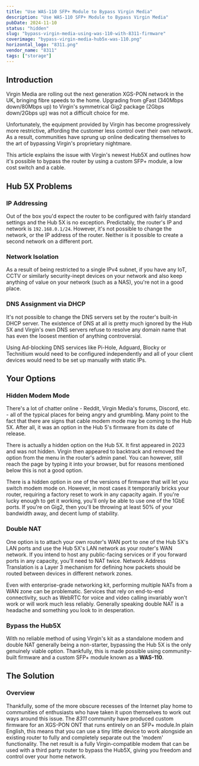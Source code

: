 ```yaml
---
title: "Use WAS-110 SFP+ Module to Bypass Virgin Media"
description: "Use WAS-110 SFP+ Module to Bypass Virgin Media"
pubDate: 2024-11-10
status: "hidden"
slug: "bypass-virgin-media-using-was-110-with-8311-firmware"
coverimage: "bypass-virgin-media-hub5x-was-110.png"
horizontal_logo: "8311.png"
vendor_name: "8311"
tags: ["storage"]
---
```


## Introduction

Virgin Media are rolling out the next generation XGS-PON network in the UK, bringing fibre speeds to the home. Upgrading from gFast (340Mbps down/80Mbps up) to Virgin's symmetrical Gig2 package (2Gbps down/2Gbps up) was not a difficult choice for me.

Unfortunately, the equipment provided by Virgin has become progressively more restrictive, affording the customer less control over their own network. As a result, communities have sprung up online dedicating themselves to the art of bypassing Virgin's proprietary nightmare.

This article explains the issue with Virgin's newest Hub5X and outlines how it's possible to bypass the router by using a custom SFP+ module, a low cost switch and a cable.

## Hub 5X Problems

### IP Addressing

Out of the box you'd expect the router to be configured with fairly standard settings and the Hub 5X is no exception. Predictably, the router's IP and network is ``192.168.0.1/24``. However, it's not possible to change the network, or the IP address of the router. Neither is it possible to create a second network on a different port.

### Network Isolation

As a result of being restricted to a single IPv4 subnet, if you have any IoT, CCTV or similarly security-inept devices on your network and also keep anything of value on your network (such as a NAS), you're not in a good place.

### DNS Assignment via DHCP

It's not possible to change the DNS servers set by the router's built-in DHCP server. The existence of DNS at all is pretty much ignored by the Hub 5X and Virgin's own DNS servers refuse to resolve any domain name that has even the loosest mention of anything controversial.

Using Ad-blocking DNS services like Pi-Hole, Adguard, Blocky or Technitium would need to be configured independently and all of your client devices would need to be set up manually with static IPs.

## Your Options

### Hidden Modem Mode

There's a lot of chatter online - Reddit, Virgin Media's forums, Discord, etc. - all of the typical places for being angry and grumbling. Many point to the fact that there are signs that cable modem mode may be coming to the Hub 5X. After all, it was an option in the Hub 5's firmware from its date of release. 

There is actually a hidden option on the Hub 5X. It first appeared in 2023 and was not hidden. Virgin then appeared to backtrack and removed the option from the menu in the router's admin panel. You can however, still reach the page by typing it into your browser, but for reasons mentioned below this is not a good option.


There is a hidden option in one of the versions of firmware that will let you switch modem mode on. However, in most cases it temporarily bricks your router, requiring a factory reset to work in any capacity again. If you're lucky enough to get it working, you'll only be able to use one of the 1GbE ports. If you're on Gig2, then you'll be throwing at least 50% of your bandwidth away, and decent lump of stability.

### Double NAT

One option is to attach your own router's WAN port to one of the Hub 5X's LAN ports and use the Hub 5X's LAN network as your router's WAN network. If you intend to host any public-facing services or if you forward ports in any capacity, you'll need to NAT twice. Network Address Translation is a Layer 3 mechanism for defining how packets should be routed between devices in different network zones.

Even with enterprise-grade networking kit, performing multiple NATs from a WAN zone can be problematic. Services that rely on end-to-end connectivity, such as WebRTC for voice and video calling invariably won't work or will work much less reliably. Generally speaking double NAT is a headache and something you look to in desperation.

### Bypass the Hub5X

With no reliable method of using Virgin's kit as a standalone modem and double NAT generally being a non-starter, bypassing the Hub 5X is the only genuinely viable option. Thankfully, this is made possible using community-built firmware and a custom SFP+ module known as a **WAS-110**.

## The Solution

### Overview

Thankfully, some of the more obscure recesses of the Internet play home to communities of enthusiasts who have taken it upon themselves to work out ways around this issue. The *8311* community have produced custom firmware for an XGS-PON ONT that runs entirely on an SFP+ module.In plain English, this means that you can use a tiny little device to work alongside an existing router to fully and completely separate out the 'modem' functionality. The net result is a fully Virgin-compatible modem that can be used with a third party router to bypass the Hub5X, giving you freedom and control over your home network. 